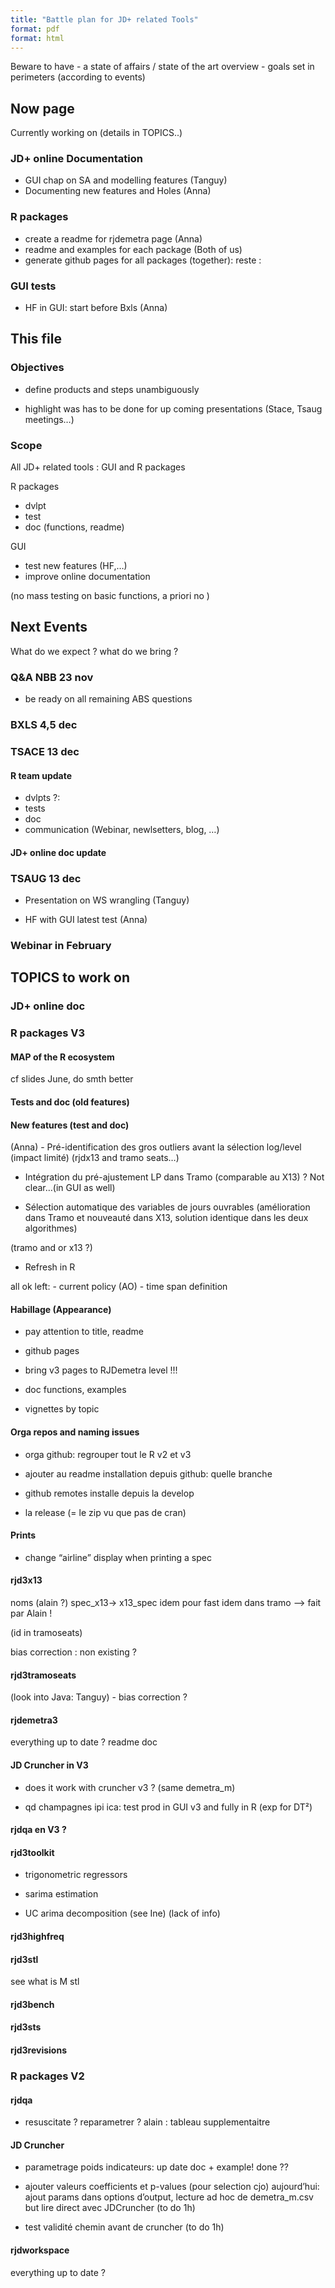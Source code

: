 ```yaml
---
title: "Battle plan for JD+ related Tools"
format: pdf
format: html 
---
```


Beware to have 
- a state of affairs / state of the art overview
- goals set in perimeters (according to events)

## Now page

Currently working on (details in TOPICS..)

### JD+ online Documentation 

- GUI chap on SA and modelling features (Tanguy)
- Documenting new features and Holes (Anna)


### R packages 

- create a readme for rjdemetra page (Anna)
- readme and examples for each package (Both of us)
- generate github pages for all packages (together): reste : 

### GUI tests

- HF in GUI: start before Bxls (Anna)


## This file 

### Objectives 

- define products and steps unambiguously

- highlight was has to be done for up coming presentations (Stace, Tsaug meetings...)

### Scope 

All JD+ related tools : GUI and R packages 

R packages 

- dvlpt 
- test 
- doc (functions, readme)

GUI 

- test new features (HF,...)
- improve online documentation 

(no mass testing on basic functions, a priori no )

## Next Events 

What do we expect ? what do we bring ?

### Q&A NBB 23 nov

- be ready on all remaining ABS questions 

### BXLS 4,5 dec 

### TSACE 13 dec 

#### R team update 

- dvlpts ?:  
- tests
- doc 
- communication (Webinar, newlsetters, blog, ...)
    
#### JD+ online doc update

### TSAUG 13 dec 

- Presentation on WS wrangling (Tanguy)

- HF with GUI latest test (Anna)

### Webinar in February 


## TOPICS to work on 

### JD+ online doc 

### R packages V3

#### MAP of the R ecosystem

cf slides June, do smth better 

#### Tests and doc (old features)

#### New features (test and doc)

(Anna)
-	Pré-identification des gros outliers avant la sélection log/level (impact limité)
(rjdx13 and tramo seats...)

-	Intégration du pré-ajustement LP dans Tramo (comparable au X13) ? Not clear...(in GUI as well)

-	Sélection automatique des variables de jours ouvrables (amélioration dans Tramo et nouveauté dans X13, solution identique dans les deux algorithmes)

(tramo and or x13 ?)

- Refresh in R 

all ok 
left:
- current policy (AO)
- time span definition 


#### Habillage (Appearance)

- pay attention to title, readme

- github pages

- bring v3 pages to RJDemetra level !!!

- doc functions, examples 

- vignettes by topic

#### Orga repos and naming issues 

- orga github: regrouper tout le R v2 et v3

- ajouter au readme
installation depuis github: quelle branche 
- github remotes installe depuis la develop 
- la release (= le zip vu que pas de cran)

#### Prints

- change "airline" display when printing a spec 

#### rjd3x13

noms (alain ?)
spec_x13-> x13_spec
idem pour fast 
idem dans tramo 
    --> fait par Alain !
    
(id in tramoseats)

bias correction : non existing ?

#### rjd3tramoseats 

(look into Java: Tanguy)
- bias correction ?


#### rjdemetra3 

everything up to date ? 
readme
doc 
 
#### JD Cruncher in V3

- does it work with cruncher v3 ? (same demetra_m)

- qd champagnes ipi ica: test prod in GUI v3 and fully in R (exp for DT²)

#### rjdqa en V3 ?


#### rjd3toolkit 

- trigonometric regressors

- sarima estimation

- UC arima decomposition (see Ine) (lack of info)

#### rjd3highfreq 

#### rjd3stl 

see what is M stl

#### rjd3bench

#### rjd3sts 

#### rjd3revisions


### R packages V2


#### rjdqa 

- resuscitate ? reparametrer ?
alain : tableau supplementaitre

#### JD Cruncher 

- parametrage poids indicateurs: up date doc + example! done ??

- ajouter valeurs coefficients et p-values (pour selection cjo) 
aujourd'hui: ajout params dans options d'output, lecture ad hoc de demetra_m.csv
but lire direct avec JDCruncher (to do 1h)

- test validité chemin avant de cruncher (to do 1h)

#### rjdworkspace 

everything up to date ?





